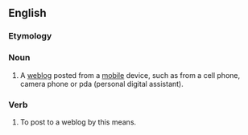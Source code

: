 ==English==
===Etymology===
{{blend|mobile|nlog}}
===Noun===
{{wikipedia}}
{{en-noun}}

# A [[weblog]] posted from a [[mobile]] device, such as from a cell phone, camera phone or pda (personal digital assistant).

===Verb===
{{en-verb|moblog|g|ed}}

# To post to a weblog by this means.